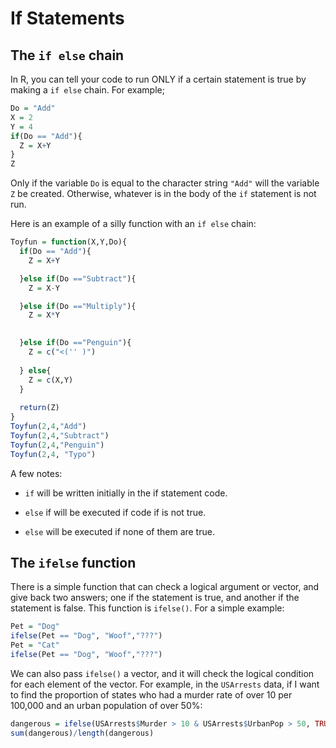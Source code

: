 # If Statements


## The `if else` chain

In R, you can tell your code to run ONLY if a certain statement is true by making a `if else` chain.  For example;
```r
Do = "Add"
X = 2
Y = 4
if(Do == "Add"){
  Z = X+Y
}
Z
```
Only if the variable `Do` is equal to the character string `"Add"` will the variable `Z` be created.  Otherwise, whatever is in the body of the `if` statement is not run.
 
Here is an example of a silly function with an `if else` chain:
```r
Toyfun = function(X,Y,Do){
  if(Do == "Add"){
    Z = X+Y

  }else if(Do =="Subtract"){
    Z = X-Y

  }else if(Do =="Multiply"){
    Z = X*Y

    
  }else if(Do =="Penguin"){
    Z = c("<('' )")
    
  } else{
    Z = c(X,Y)
  }
  
  return(Z)
}
Toyfun(2,4,"Add")
Toyfun(2,4,"Subtract")
Toyfun(2,4,"Penguin")
Toyfun(2,4, "Typo")
```

A few notes:

- `if` will be written initially in the if statement code.

- `else` if will be executed if code if is not true.

- `else` will be executed if none of them are true.


## The `ifelse` function
There is a simple function that can check a logical argument or vector, and give back two answers; one if the statement is
true, and another if the statement is false. This function is `ifelse()`. For a simple example:
```r
Pet = "Dog"
ifelse(Pet == "Dog", "Woof","???")
Pet = "Cat"
ifelse(Pet == "Dog", "Woof","???")
```

We can also pass `ifelse()` a vector, and it will check the logical condition for each element of the vector.  For example, in the `USArrests` data, if I want to find the proportion of states who had a murder rate of over 10 per 100,000 and an urban population of 
over 50%:

```r
dangerous = ifelse(USArrests$Murder > 10 & USArrests$UrbanPop > 50, TRUE, FALSE)
sum(dangerous)/length(dangerous)
```

